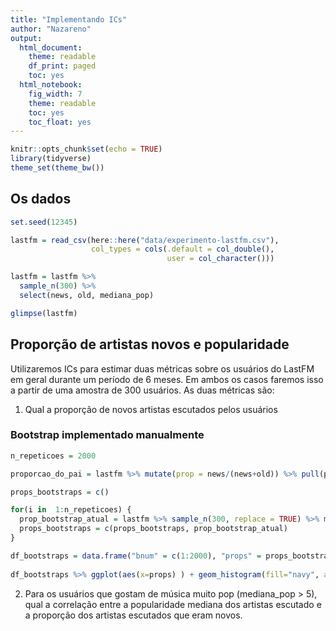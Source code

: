 ```yaml
---
title: "Implementando ICs"
author: "Nazareno"
output:
  html_document:
    theme: readable
    df_print: paged
    toc: yes
  html_notebook:
    fig_width: 7
    theme: readable
    toc: yes
    toc_float: yes
---
```


```r
knitr::opts_chunk$set(echo = TRUE)
library(tidyverse)
theme_set(theme_bw())
```

## Os dados

```r
set.seed(12345)

lastfm = read_csv(here::here("data/experimento-lastfm.csv"), 
                  col_types = cols(.default = col_double(), 
                                   user = col_character()))

lastfm = lastfm %>% 
  sample_n(300) %>% 
  select(news, old, mediana_pop)

glimpse(lastfm)
```

## Proporção de artistas novos e popularidade

Utilizaremos ICs para estimar duas métricas sobre os usuários do LastFM em geral durante um período de 6 meses. Em ambos os casos faremos isso a partir de uma amostra de 300 usuários. As duas métricas são: 

1. Qual a proporção de novos artistas escutados pelos usuários

### Bootstrap implementado manualmente

```r
n_repeticoes = 2000

proporcao_do_pai = lastfm %>% mutate(prop = news/(news+old)) %>% pull(prop) %>% mean()

props_bootstraps = c()

for(i in  1:n_repeticoes) {
  prop_bootstrap_atual = lastfm %>% sample_n(300, replace = TRUE) %>% mutate(prop = news/(news+old)) %>% pull(prop) %>% mean()
  props_bootstraps = c(props_bootstraps, prop_bootstrap_atual)
}

df_bootstraps = data.frame("bnum" = c(1:2000), "props" = props_bootstraps)
  
df_bootstraps %>% ggplot(aes(x=props) ) + geom_histogram(fill="navy", alpha=.4, col="black")

```


2. Para os usuários que gostam de música muito pop (mediana_pop > 5), qual a correlação entre a popularidade mediana dos artistas escutado e a proporção dos artistas escutados que eram novos. 

